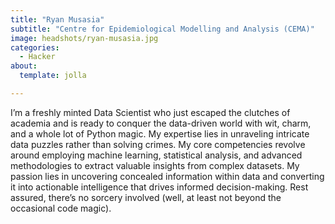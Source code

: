 ```yaml
---
title: "Ryan Musasia"
subtitle: "Centre for Epidemiological Modelling and Analysis (CEMA)"
image: headshots/ryan-musasia.jpg
categories:
  - Hacker
about:
  template: jolla

---
```


I'm a freshly minted Data Scientist who just escaped the clutches of academia and is ready to conquer the data-driven world with wit, charm, and a whole lot of Python magic. My expertise lies in unraveling intricate data puzzles rather than solving crimes. My core competencies revolve around employing machine learning, statistical analysis, and advanced methodologies to extract valuable insights from complex datasets. My passion lies in uncovering concealed information within data and converting it into actionable intelligence that drives informed decision-making. Rest assured, there's no sorcery involved (well, at least not beyond the occasional code magic).

